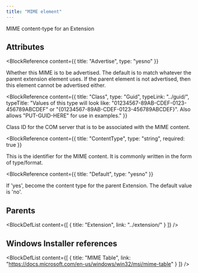 ```yaml
---
title: "MIME element"
---
```



MIME content-type for an Extension


## Attributes

<BlockWrapper>

  <BlockReference
    content={{
      title: "Advertise",
      type: "yesno"
    }}
  >
  Whether this MIME is to be advertised. The default is to match whatever the parent extension element uses. If the parent element is not advertised, then this element cannot be advertised either.
  </BlockReference>

  <BlockReference
    content={{
      title: "Class",
      type: "Guid",
      typeLink: "../guid/",
      typeTitle: "Values of this type will look like: \"01234567-89AB-CDEF-0123-456789ABCDEF\" or \"{01234567-89AB-CDEF-0123-456789ABCDEF}\". Also allows \"PUT-GUID-HERE\" for use in examples."
    }}
  >
  Class ID for the COM server that is to be associated with the MIME content.
  </BlockReference>

  <BlockReference
    content={{
      title: "ContentType",
      type: "string",
      required: true
    }}
  >
  This is the identifier for the MIME content. It is commonly written in the form of type/format.
  </BlockReference>

  <BlockReference
    content={{
      title: "Default",
      type: "yesno"
    }}
  >
  If 'yes', become the content type for the parent Extension. The default value is 'no'.
  </BlockReference>

</BlockWrapper>


## Parents

<BlockDefList content={[
    {
      title: "Extension",
      link: "../extension/"
    }
  ]}
/>

## Windows Installer references

<BlockDefList content={[
    {
      title: "MIME Table",
      link: "https://docs.microsoft.com/en-us/windows/win32/msi/mime-table"
    }
  ]}
/>

